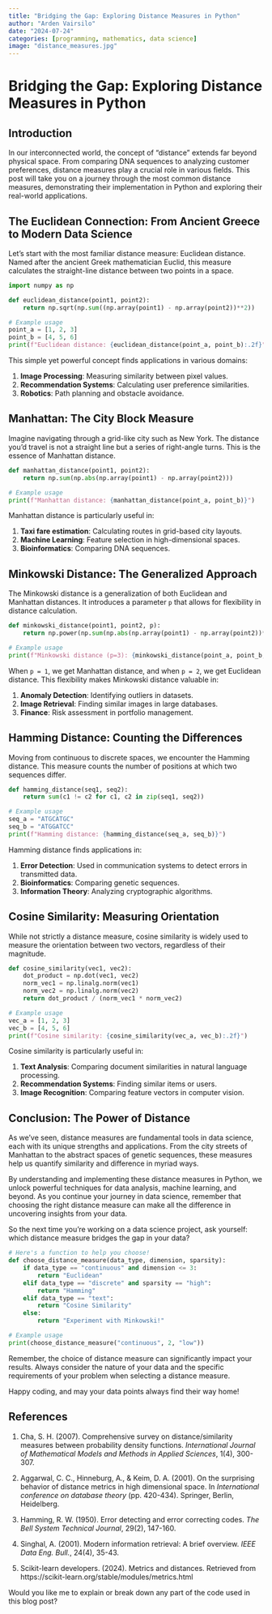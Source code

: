 ```yaml
---
title: "Bridging the Gap: Exploring Distance Measures in Python"
author: "Arden Vairsilo"
date: "2024-07-24"
categories: [programming, mathematics, data science]
image: "distance_measures.jpg"
---
```


# Bridging the Gap: Exploring Distance Measures in Python

## Introduction

In our interconnected world, the concept of "distance" extends far beyond physical space. From comparing DNA sequences to analyzing customer preferences, distance measures play a crucial role in various fields. This post will take you on a journey through the most common distance measures, demonstrating their implementation in Python and exploring their real-world applications.

## The Euclidean Connection: From Ancient Greece to Modern Data Science

Let's start with the most familiar distance measure: Euclidean distance. Named after the ancient Greek mathematician Euclid, this measure calculates the straight-line distance between two points in a space.

```python
import numpy as np

def euclidean_distance(point1, point2):
    return np.sqrt(np.sum((np.array(point1) - np.array(point2))**2))

# Example usage
point_a = [1, 2, 3]
point_b = [4, 5, 6]
print(f"Euclidean distance: {euclidean_distance(point_a, point_b):.2f}")
```

This simple yet powerful concept finds applications in various domains:

1. **Image Processing**: Measuring similarity between pixel values.
2. **Recommendation Systems**: Calculating user preference similarities.
3. **Robotics**: Path planning and obstacle avoidance.

## Manhattan: The City Block Measure

Imagine navigating through a grid-like city such as New York. The distance you'd travel is not a straight line but a series of right-angle turns. This is the essence of Manhattan distance.

```python
def manhattan_distance(point1, point2):
    return np.sum(np.abs(np.array(point1) - np.array(point2)))

# Example usage
print(f"Manhattan distance: {manhattan_distance(point_a, point_b)}")
```

Manhattan distance is particularly useful in:

1. **Taxi fare estimation**: Calculating routes in grid-based city layouts.
2. **Machine Learning**: Feature selection in high-dimensional spaces.
3. **Bioinformatics**: Comparing DNA sequences.

## Minkowski Distance: The Generalized Approach

The Minkowski distance is a generalization of both Euclidean and Manhattan distances. It introduces a parameter `p` that allows for flexibility in distance calculation.

```python
def minkowski_distance(point1, point2, p):
    return np.power(np.sum(np.abs(np.array(point1) - np.array(point2))**p), 1/p)

# Example usage
print(f"Minkowski distance (p=3): {minkowski_distance(point_a, point_b, 3):.2f}")
```

When `p = 1`, we get Manhattan distance, and when `p = 2`, we get Euclidean distance. This flexibility makes Minkowski distance valuable in:

1. **Anomaly Detection**: Identifying outliers in datasets.
2. **Image Retrieval**: Finding similar images in large databases.
3. **Finance**: Risk assessment in portfolio management.

## Hamming Distance: Counting the Differences

Moving from continuous to discrete spaces, we encounter the Hamming distance. This measure counts the number of positions at which two sequences differ.

```python
def hamming_distance(seq1, seq2):
    return sum(c1 != c2 for c1, c2 in zip(seq1, seq2))

# Example usage
seq_a = "ATGCATGC"
seq_b = "ATGGATCC"
print(f"Hamming distance: {hamming_distance(seq_a, seq_b)}")
```

Hamming distance finds applications in:

1. **Error Detection**: Used in communication systems to detect errors in transmitted data.
2. **Bioinformatics**: Comparing genetic sequences.
3. **Information Theory**: Analyzing cryptographic algorithms.

## Cosine Similarity: Measuring Orientation

While not strictly a distance measure, cosine similarity is widely used to measure the orientation between two vectors, regardless of their magnitude.

```python
def cosine_similarity(vec1, vec2):
    dot_product = np.dot(vec1, vec2)
    norm_vec1 = np.linalg.norm(vec1)
    norm_vec2 = np.linalg.norm(vec2)
    return dot_product / (norm_vec1 * norm_vec2)

# Example usage
vec_a = [1, 2, 3]
vec_b = [4, 5, 6]
print(f"Cosine similarity: {cosine_similarity(vec_a, vec_b):.2f}")
```

Cosine similarity is particularly useful in:

1. **Text Analysis**: Comparing document similarities in natural language processing.
2. **Recommendation Systems**: Finding similar items or users.
3. **Image Recognition**: Comparing feature vectors in computer vision.

## Conclusion: The Power of Distance

As we've seen, distance measures are fundamental tools in data science, each with its unique strengths and applications. From the city streets of Manhattan to the abstract spaces of genetic sequences, these measures help us quantify similarity and difference in myriad ways.

By understanding and implementing these distance measures in Python, we unlock powerful techniques for data analysis, machine learning, and beyond. As you continue your journey in data science, remember that choosing the right distance measure can make all the difference in uncovering insights from your data.

So the next time you're working on a data science project, ask yourself: which distance measure bridges the gap in your data?

```python
# Here's a function to help you choose!
def choose_distance_measure(data_type, dimension, sparsity):
    if data_type == "continuous" and dimension <= 3:
        return "Euclidean"
    elif data_type == "discrete" and sparsity == "high":
        return "Hamming"
    elif data_type == "text":
        return "Cosine Similarity"
    else:
        return "Experiment with Minkowski!"

# Example usage
print(choose_distance_measure("continuous", 2, "low"))
```

Remember, the choice of distance measure can significantly impact your results. Always consider the nature of your data and the specific requirements of your problem when selecting a distance measure.

Happy coding, and may your data points always find their way home!

## References

1. Cha, S. H. (2007). Comprehensive survey on distance/similarity measures between probability density functions. *International Journal of Mathematical Models and Methods in Applied Sciences*, 1(4), 300-307.

2. Aggarwal, C. C., Hinneburg, A., & Keim, D. A. (2001). On the surprising behavior of distance metrics in high dimensional space. In *International conference on database theory* (pp. 420-434). Springer, Berlin, Heidelberg.

3. Hamming, R. W. (1950). Error detecting and error correcting codes. *The Bell System Technical Journal*, 29(2), 147-160.

4. Singhal, A. (2001). Modern information retrieval: A brief overview. *IEEE Data Eng. Bull.*, 24(4), 35-43.

5. Scikit-learn developers. (2024). Metrics and distances. Retrieved from https://scikit-learn.org/stable/modules/metrics.html

Would you like me to explain or break down any part of the code used in this blog post?